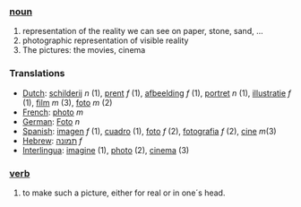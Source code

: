 === [[noun]] ===

#representation of the reality we can see on paper, stone, sand, ...
#photographic representation of visible reality
#The pictures: the movies, cinema

===Translations===

*[[Dutch]]: [[schilderij]] ''n'' (1), [[prent]] ''f'' (1), [[afbeelding]] ''f'' (1), [[portret]] ''n'' (1), [[illustratie]] ''f'' (1), [[film]] ''m'' (3), [[foto]] ''m'' (2)
*[[French]]: [[photo]] ''m''
*[[German]]: [[Foto]] ''n''
*[[Spanish]]: [[imagen]] ''f'' (1), [[cuadro]] (1), [[foto]] ''f'' (2), [[fotografia]] ''f'' (2), [[cine]] ''m''(3)
*[[Hebrew]]: [[תמונה]] ''f''
*[[Interlingua]]: [[imagine]] (1), [[photo]] (2), [[cinema]] (3)

=== [[verb]] ===

#to make such a picture, either for real or in one´s head.